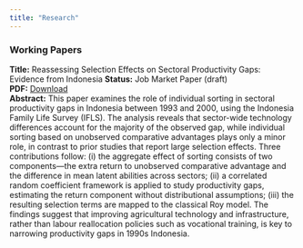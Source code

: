 ```yaml
---
title: "Research"
---
```



### Working Papers

<div class="card">

**Title:** Reassessing Selection Effects on Sectoral Productivity Gaps: Evidence from Indonesia
**Status:** Job Market Paper (draft)  
**PDF:** [Download](/papers/jmp-draft.pdf)  
**Abstract:**  This paper examines the role of individual sorting in sectoral productivity gaps in Indonesia between 1993 and 2000, using the Indonesia Family Life Survey (IFLS). The analysis reveals that sector-wide technology differences account for the majority of the observed gap, while individual sorting based on unobserved comparative advantages plays only a minor role, in contrast to prior studies that report large selection effects. Three contributions follow: (i) the aggregate effect of sorting consists of two components—the extra return to unobserved comparative advantage and the difference in mean latent abilities across sectors; (ii) a correlated random coefficient framework is applied to study productivity gaps, estimating the return component without distributional assumptions; (iii) the resulting selection terms are mapped to the classical Roy model. The findings suggest that improving agricultural technology and infrastructure, rather than labour reallocation policies such as vocational training, is key to narrowing productivity gaps in 1990s Indonesia. 


</div>

<div class="card">



